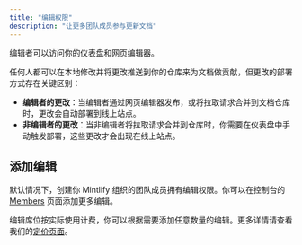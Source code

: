 ```yaml
---
title: "编辑权限"
description: "让更多团队成员参与更新文档"
---
```


编辑者可以访问你的仪表盘和网页编辑器。

任何人都可以在本地修改并将更改推送到你的仓库来为文档做贡献，但更改的部署方式存在关键区别：

* **编辑者的更改**：当编辑者通过网页编辑器发布，或将拉取请求合并到文档仓库时，更改会自动部署到线上站点。
* **非编辑者的更改**：当非编辑者将拉取请求合并到仓库时，你需要在仪表盘中手动触发部署，这些更改才会出现在线上站点。

## 添加编辑
默认情况下，创建你 Mintlify 组织的团队成员拥有编辑权限。你可以在控制台的 [Members](https://dashboard.mintlify.com/settings/organization/members) 页面添加更多编辑。

编辑席位按实际使用计费，你可以根据需要添加任意数量的编辑。更多详情请查看我们的[定价页面](https://mintlify.com/pricing)。

